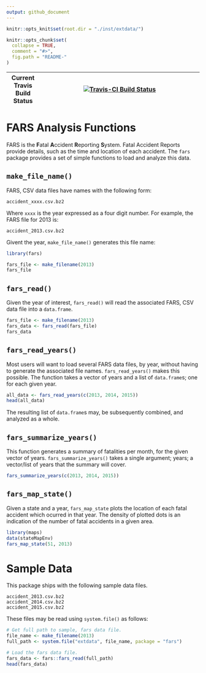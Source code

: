 ```yaml
---
output: github_document
---
```


<!-- README.md is generated from README.Rmd. Please edit that file -->

```r
knitr::opts_knit$set(root.dir = "./inst/extdata/") 
```

```r
knitr::opts_chunk$set(
  collapse = TRUE,
  comment = "#>",
  fig.path = "README-"
)
```
| Current Travis Build Status | [![Travis-CI Build Status](https://travis-ci.org/RussellPolitzky/fars.svg?branch=master)](https://travis-ci.org/RussellPolitzky/fars) |
|-----------------------------|---------------------------------------------------------------------------------------------------------------------------------------|

# FARS Analysis Functions

FARS is the **F**atal **A**ccident **R**eporting **S**ystem.  Fatal Accident Reports provide details, such as the time and location of each accident.  The `fars` package provides a set of simple functions to load and analyze this data.

## `make_file_name()`

FARS, CSV data files have names with the following form:

    accident_xxxx.csv.bz2

Where `xxxx` is the year expressed as a four digit number.  For example, the FARS file for 2013 is:

    accident_2013.csv.bz2

Givent the year, `make_file_name()` generates this file name:

```r
library(fars)

fars_file <- make_filename(2013)
fars_file
```

## `fars_read()`

Given the year of interest, `fars_read()` will read the associated FARS, CSV data file into a `data.frame`.




```r
fars_file <- make_filename(2013)
fars_data <- fars_read(fars_file)
fars_data
```

## `fars_read_years()`

Most users will want to load several FARS data files, by year, without having to generate the associated file names.  `fars_read_years()` makes this possible.  The function takes a vector of years and a list of `data.frame`s; one for each given year.

```r
all_data <- fars_read_years(c(2013, 2014, 2015))
head(all_data)
```

The resulting list of `data.frame`s may, be subsequently combined, and analyzed as a whole.

## `fars_summarize_years()`

This function generates a summary of fatalities per month, for the given vector of years. `fars_summarize_years()` takes a single argument; years; a vector/list of years that the summary will cover.

```r
fars_summarize_years(c(2013, 2014, 2015))
```

## `fars_map_state()`

Given a state and a year, `fars_map_state` plots the location of each fatal accident which ocurred in that year.  The density of plotted dots is an indication of the number of fatal accidents in a given area.

```r
library(maps)
data(stateMapEnv)
fars_map_state(51, 2013)
```

# Sample Data

This package ships with the following sample data files.

    accident_2013.csv.bz2
    accident_2014.csv.bz2
    accident_2015.csv.bz2

These files may be read using `system.file()` as follows:

```r
# Get full path to sample, fars data file.
file_name <- make_filename(2013)
full_path <- system.file("extdata", file_name, package = "fars")

# Load the fars data file.
fars_data <- fars::fars_read(full_path)
head(fars_data)
```
